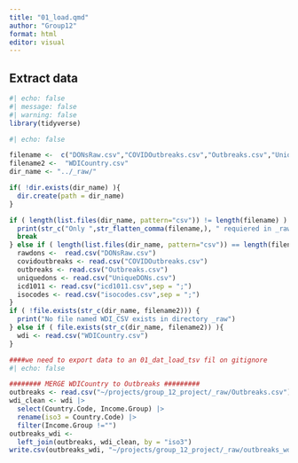 ```yaml
---
title: "01_load.qmd"
author: "Group12"
format: html
editor: visual
---
```


## Extract data

```r

#| echo: false
#| message: false
#| warning: false
library(tidyverse)

```

```r
#| echo: false

filename <-  c("DONsRaw.csv","COVIDOutbreaks.csv","Outbreaks.csv","UniqueDONs.csv","icd1011.csv","isocodes.csv","WDICountry.csv")
filename2 <-  "WDICountry.csv"
dir_name <- "../_raw/"

if( !dir.exists(dir_name) ){
  dir.create(path = dir_name)
}

if ( length(list.files(dir_name, pattern="csv")) != length(filename) ) {
  print(str_c("Only ",str_flatten_comma(filename,), " requiered in _raw folder"))
  break
} else if ( length(list.files(dir_name, pattern="csv")) == length(filename)) { 
  rawdons <-  read.csv("DONsRaw.csv")
  covidoutbreaks <- read.csv("COVIDOutbreaks.csv")
  outbreaks <- read.csv("Outbreaks.csv")
  uniquedons <- read.csv("UniqueDONs.csv")
  icd1011 <- read.csv("icd1011.csv",sep = ";")
  isocodes <- read.csv("isocodes.csv",sep = ";")
}
if ( !file.exists(str_c(dir_name, filename2))) {
  print("No file named WDI_CSV exists in directory _raw")
} else if ( file.exists(str_c(dir_name, filename2)) ){
  wdi <- read.csv("WDICountry.csv")
}


```

```r
####we need to export data to an 01_dat_load_tsv fil on gitignore
#| echo: false

######## MERGE WDICountry to Outbreaks #########
outbreaks <- read.csv("~/projects/group_12_project/_raw/Outbreaks.csv") #this line can be deleted. WE NEED TO CHECK FILE NAMES ARE ALIGNED
wdi_clean <- wdi |> 
  select(Country.Code, Income.Group) |> 
  rename(iso3 = Country.Code) |> 
  filter(Income.Group !="")
outbreaks_wdi <-  
  left_join(outbreaks, wdi_clean, by = "iso3")
write.csv(outbreaks_wdi, "~/projects/group_12_project/_raw/outbreaks_wdi.csv")

```
